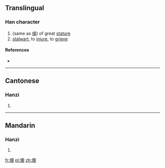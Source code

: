 ==Translingual==

===Han character===
{{Han char|rn=9|rad=人|as=11|sn=13|four=|canj=人田土十 (OWGJ)}}

# (same as [[俁]]) of great [[stature]]
# [[stalwart]], to [[injure]], to [[grieve]]

====References====
* {{Han ref|kx=0115.220|hdz=10211.030|uh=3481|ud=13441}}

----

==Cantonese==

===Hanzi===
{{yue-hanzi|jyut=|y=jyu5, sou3}}

# {{defn|Cantonese|sort=人11}}

----

==Mandarin==

===Hanzi===
{{cmn-hanzi|pin=[[yǔ]] ([[yu3]]), [[yùn]] ([[yun4]])|wg=yü<sup>3</sup>, yün<sup>4</sup>}}

# {{defn|Mandarin|sort=人11}}

[[fr:㒁]]
[[pl:㒁]]
[[zh:㒁]]